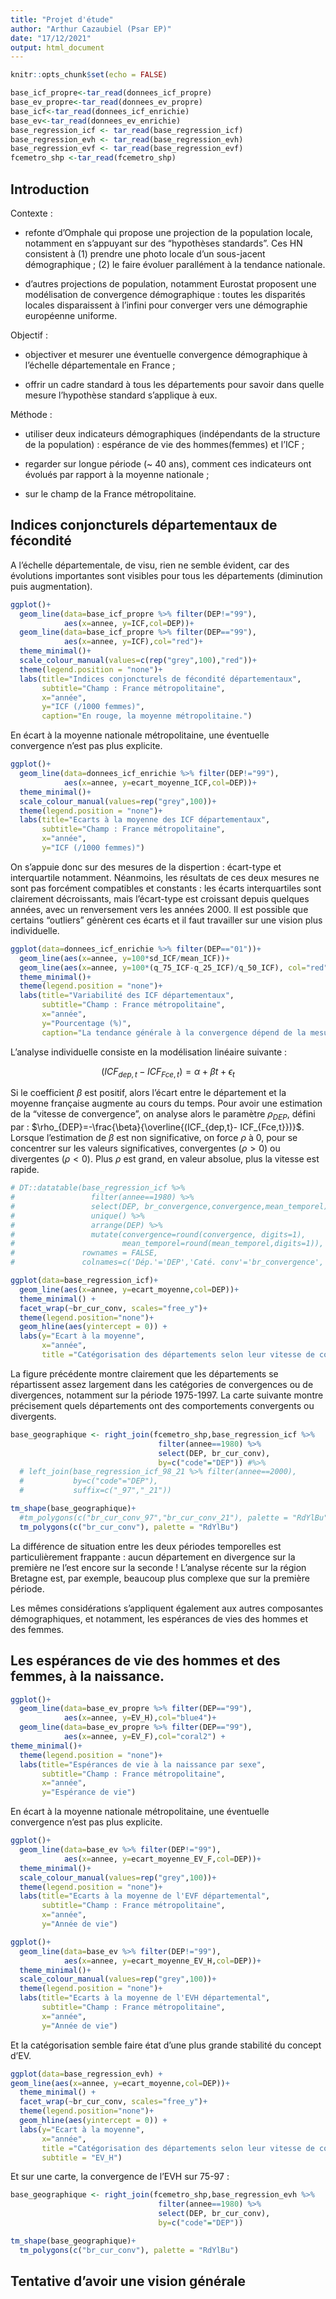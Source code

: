 ```yaml
---
title: "Projet d'étude"
author: "Arthur Cazaubiel (Psar EP)"
date: "17/12/2021"
output: html_document
---
```


```r
knitr::opts_chunk$set(echo = FALSE)
```

```r
base_icf_propre<-tar_read(donnees_icf_propre)
base_ev_propre<-tar_read(donnees_ev_propre)
base_icf<-tar_read(donnees_icf_enrichie)
base_ev<-tar_read(donnees_ev_enrichie)
base_regression_icf <- tar_read(base_regression_icf)
base_regression_evh <- tar_read(base_regression_evh)
base_regression_evf <- tar_read(base_regression_evf)
fcemetro_shp <-tar_read(fcemetro_shp)
```

## Introduction

Contexte :

* refonte d'Omphale qui propose une projection de la population locale, notamment en s'appuyant sur des "hypothèses standards". Ces HN consistent à (1) prendre une photo locale d'un sous-jacent démographique ; (2) le faire évoluer parallément à la tendance nationale.

* d'autres projections de population, notamment Eurostat proposent une modélisation de convergence démographique : toutes les disparités locales disparaissent à l'infini pour converger vers une démographie européenne uniforme.

Objectif : 

* objectiver et mesurer une éventuelle convergence démographique à l'échelle départementale en France ;

* offrir un cadre standard à tous les départements pour savoir dans quelle mesure l'hypothèse standard s'applique à eux.

Méthode :

* utiliser deux indicateurs démographiques (indépendants de la structure de la population) : espérance de vie des hommes(femmes)  et l'ICF ;

* regarder sur longue période (~ 40 ans), comment ces indicateurs ont évolués par rapport à la moyenne nationale ;

* sur le champ de la France métropolitaine.


## Indices conjoncturels départementaux de fécondité

A l'échelle départementale, de visu, rien ne semble évident, car des évolutions  importantes sont visibles pour tous les départements (diminution puis augmentation).

```r
ggplot()+
  geom_line(data=base_icf_propre %>% filter(DEP!="99"),
            aes(x=annee, y=ICF,col=DEP))+
  geom_line(data=base_icf_propre %>% filter(DEP=="99"),
            aes(x=annee, y=ICF),col="red")+
  theme_minimal()+
  scale_colour_manual(values=c(rep("grey",100),"red"))+
  theme(legend.position = "none")+
  labs(title="Indices conjoncturels de fécondité départementaux",
       subtitle="Champ : France métropolitaine",
       x="année",
       y="ICF (/1000 femmes)",
       caption="En rouge, la moyenne métropolitaine.")

```


En écart à la moyenne nationale métropolitaine, une éventuelle convergence n'est pas plus explicite.

```r
ggplot()+
  geom_line(data=donnees_icf_enrichie %>% filter(DEP!="99"),
            aes(x=annee, y=ecart_moyenne_ICF,col=DEP))+
  theme_minimal()+
  scale_colour_manual(values=rep("grey",100))+
  theme(legend.position = "none")+
  labs(title="Ecarts à la moyenne des ICF départementaux",
       subtitle="Champ : France métropolitaine",
       x="année",
       y="ICF (/1000 femmes)")
```

On s'appuie donc sur des mesures de la dispertion : écart-type et interquartile notamment. Néanmoins, les résultats de ces deux mesures ne sont pas forcément compatibles et constants : les écarts interquartiles sont clairement décroissants, mais l'écart-type est croissant depuis quelques années, avec un renversement vers les années 2000. Il est possible que certains "outliers" génèrent ces écarts et il faut travailler sur une vision plus individuelle.


```r
ggplot(data=donnees_icf_enrichie %>% filter(DEP=="01"))+
  geom_line(aes(x=annee, y=100*sd_ICF/mean_ICF))+
  geom_line(aes(x=annee, y=100*(q_75_ICF-q_25_ICF)/q_50_ICF), col="red")+
  theme_minimal()+
  theme(legend.position = "none")+
  labs(title="Variabilité des ICF départementaux",
       subtitle="Champ : France métropolitaine",
       x="année",
       y="Pourcentage (%)",
       caption="La tendance générale à la convergence dépend de la mesure.\nCoeff de variation en noir, et différence interquartile /médiane en rouge.")
```

L'analyse individuelle consiste en la modélisation linéaire suivante :

$$(ICF_{dep,t}- ICF_{Fce,t})= \alpha + \beta t +\epsilon_t $$

Si le coefficient $\beta$ est positif, alors l'écart entre le département et la moyenne française augmente au cours du temps. Pour avoir une estimation de la "vitesse de convergence", on analyse alors le paramètre $\rho_{DEP}$, défini par : $\rho_{DEP}=-\frac{\beta}{\overline{(ICF_{dep,t}- ICF_{Fce,t}})}$. Lorsque l'estimation de $\beta$ est non significative, on force $\rho$ à $0$, pour se concentrer sur les valeurs significatives, convergentes ($\rho >0$) ou divergentes ($\rho <0$). Plus $\rho$ est grand, en valeur absolue, plus la vitesse est rapide.

```r
# DT::datatable(base_regression_icf %>%
#                 filter(annee==1980) %>%
#                 select(DEP, br_convergence,convergence,mean_temporel) %>%
#                 unique() %>%
#                 arrange(DEP) %>%
#                 mutate(convergence=round(convergence, digits=1),
#                        mean_temporel=round(mean_temporel,digits=1)),
#               rownames = FALSE,
#               colnames=c('Dép.'='DEP','Caté. conv'='br_convergence','rho'='convergence','ecart_moyen'='mean_temporel'))

ggplot(data=base_regression_icf)+
  geom_line(aes(x=annee, y=ecart_moyenne,col=DEP))+
  theme_minimal() +
  facet_wrap(~br_cur_conv, scales="free_y")+
  theme(legend.position="none")+
  geom_hline(aes(yintercept = 0)) +
  labs(y="Ecart à la moyenne",
       x="année",
       title ="Catégorisation des départements selon leur vitesse de convergence.")


```

La figure précédente montre clairement que les départements se répartissent assez largement dans les catégories de convergences ou de divergences, notamment sur la période 1975-1997. La carte suivante montre précisement quels départements ont des comportements convergents ou divergents.

```r

base_geographique <- right_join(fcemetro_shp,base_regression_icf %>%
                                 filter(annee==1980) %>%
                                 select(DEP, br_cur_conv),
                                 by=c("code"="DEP")) #%>%
  # left_join(base_regression_icf_98_21 %>% filter(annee==2000),
  #           by=c("code"="DEP"), 
  #           suffix=c("_97","_21"))

tm_shape(base_geographique)+
  #tm_polygons(c("br_cur_conv_97","br_cur_conv_21"), palette = "RdYlBu")
  tm_polygons(c("br_cur_conv"), palette = "RdYlBu")
```

La différence de situation entre les deux périodes temporelles est particulièrement frappante : aucun département en divergence sur la première ne l'est encore sur la seconde ! L'analyse récente sur la région Bretagne est, par exemple, beaucoup plus complexe que sur la première période.

Les mêmes considérations s'appliquent également aux autres composantes démographiques, et notamment, les espérances de vies des hommes et des femmes.

## Les espérances de vie des hommes et des femmes, à la naissance.

```r
ggplot()+
  geom_line(data=base_ev_propre %>% filter(DEP=="99"),
            aes(x=annee, y=EV_H),col="blue4")+
  geom_line(data=base_ev_propre %>% filter(DEP=="99"),
            aes(x=annee, y=EV_F),col="coral2") +
theme_minimal()+
  theme(legend.position = "none")+
  labs(title="Espérances de vie à la naissance par sexe",
       subtitle="Champ : France métropolitaine",
       x="année",
       y="Espérance de vie")

```


En écart à la moyenne nationale métropolitaine, une éventuelle convergence n'est pas plus explicite.

```r
ggplot()+
  geom_line(data=base_ev %>% filter(DEP!="99"),
            aes(x=annee, y=ecart_moyenne_EV_F,col=DEP))+
  theme_minimal()+
  scale_colour_manual(values=rep("grey",100))+
  theme(legend.position = "none")+
  labs(title="Ecarts à la moyenne de l'EVF départemental",
       subtitle="Champ : France métropolitaine",
       x="année",
       y="Année de vie")

ggplot()+
  geom_line(data=base_ev %>% filter(DEP!="99"),
            aes(x=annee, y=ecart_moyenne_EV_H,col=DEP))+
  theme_minimal()+
  scale_colour_manual(values=rep("grey",100))+
  theme(legend.position = "none")+
  labs(title="Ecarts à la moyenne de l'EVH départemental",
       subtitle="Champ : France métropolitaine",
       x="année",
       y="Année de vie")
```

Et la catégorisation semble faire état d'une plus grande stabilité du concept d'EV.

```r
ggplot(data=base_regression_evh) +
geom_line(aes(x=annee, y=ecart_moyenne,col=DEP))+
  theme_minimal() +
  facet_wrap(~br_cur_conv, scales="free_y")+
  theme(legend.position="none")+
  geom_hline(aes(yintercept = 0)) +
  labs(y="Ecart à la moyenne",
       x="année",
       title ="Catégorisation des départements selon leur vitesse de convergence.",
       subtitle = "EV_H")
```

Et sur une carte, la convergence de l'EVH sur 75-97 : 

```r

base_geographique <- right_join(fcemetro_shp,base_regression_evh %>%
                                 filter(annee==1980) %>%
                                 select(DEP, br_cur_conv),
                                 by=c("code"="DEP"))

tm_shape(base_geographique)+
  tm_polygons(c("br_cur_conv"), palette = "RdYlBu")
```


## Tentative d'avoir une vision générale
